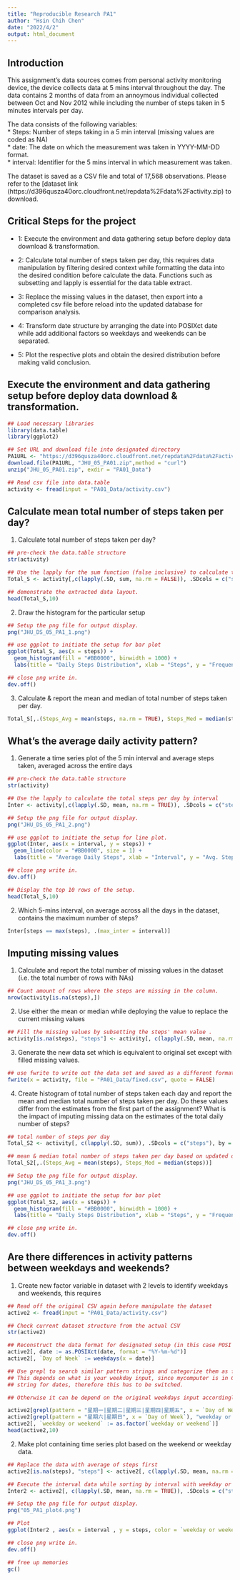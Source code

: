 ```yaml
---
title: "Reproducible Research PA1"
author: "Hsin Chih Chen"
date: "2022/4/2"
output: html_document
---
```


## Introduction 

This assignment's data sources comes from personal activity monitoring device, the device collects data at 5 mins interval throughout the day. The data contains 2 months of data from an annoymous individual collected between Oct and Nov 2012 while including the number of steps taken in 5 minutes intervals per day. </br>

The data consists of the following variables:  </br>
  * Steps: Number of steps taking in a 5 min interval (missing values are coded as NA)  </br>
  * date: The date on which the measurement was taken in YYYY-MM-DD format.  </br>
  * interval: Identifier for the 5 mins interval in which measurement was taken.  </br>

The dataset is saved as a CSV file and total of 17,568 observations. Please refer to the [dataset link (https://d396qusza40orc.cloudfront.net/repdata%2Fdata%2Factivity.zip) to download.  </br>

## Critical Steps for the project
  * 1: Execute the environment and data gathering setup before deploy data download & transformation.  </br>
  
  * 2: Calculate total number of steps taken per day, this requires data manipulation by filtering desired context while formatting the data into the desired condition before calculate the data. Functions such as subsetting and lapply is essential for the data table extract.  </br>
  
  * 3: Replace the missing values in the dataset, then export into a completed csv file before reload into the updated database for comparison analysis.  </br>
  
  * 4: Transform date structure by arranging the date into POSIXct date while add additional factors so weekdays and weekends can be separated. </br>
  
  * 5: Plot the respective plots and obtain the desired distribution before making valid conclusion. </br>


## Execute the environment and data gathering setup before deploy data download & transformation.

```R
## Load necessary libraries
library(data.table)
library(ggplot2)

## Set URL and download file into designated directory
PA1URL <- "https://d396qusza40orc.cloudfront.net/repdata%2Fdata%2Factivity.zip"
download.file(PA1URL, "JHU_05_PA01.zip",method = "curl")
unzip("JHU_05_PA01.zip", exdir = "PA01_Data")

## Read csv file into data.table
activity <- fread(input = "PA01_Data/activity.csv")
```

## Calculate mean total number of steps taken per day?

1. Calculate total number of steps taken per day?
```R
## pre-check the data.table structure
str(activity)

## Use the lapply for the sum function (false inclusive) to calculate the total steps per day. 
Total_S <- activity[,c(lapply(.SD, sum, na.rm = FALSE)), .SDcols = c("steps"), by = .(date)]

## demonstrate the extracted data layout.
head(Total_S,10)
```

2. Draw the histogram for the particular setup
```R
## Setup the png file for output display.
png("JHU_DS_05_PA1_1.png")

## use ggplot to initiate the setup for bar plot
ggplot(Total_S, aes(x = steps)) +
  geom_histogram(fill = "#BB0000", binwidth = 1000) +
  labs(title = "Daily Steps Distribution", xlab = "Steps", y = "Frequency")

## close png write in.
dev.off()
```

3. Calculate & report the mean and median of total number of steps taken per day.
```R
Total_S[,.(Steps_Avg = mean(steps, na.rm = TRUE), Steps_Med = median(steps, na.rm = TRUE))]
```

## What's the average daily activity pattern?

1. Generate a time series plot of the 5 min interval and average steps taken, averaged across the entire days

```R
## pre-check the data.table structure
str(activity)

## Use the lapply to calculate the total steps per day by interval 
Inter <- activity[,c(lapply(.SD, mean, na.rm = TRUE)), .SDcols = c("steps"), by = .(interval)]

## Setup the png file for output display.
png("JHU_DS_05_PA1_2.png")

## use ggplot to initiate the setup for line plot.
ggplot(Inter, aes(x = interval, y = steps)) +
  geom_line(color = "#BB0000", size = 1) +
  labs(title = "Average Daily Steps", xlab = "Interval", y = "Avg. Steps per Day")

## close png write in.
dev.off()

## Display the top 10 rows of the setup.
head(Total_S,10)
```
2. Which 5-mins interval, on average across all the days in the dataset, contains the maximum number of steps?
```R
Inter[steps == max(steps), .(max_inter = interval)]
```

## Imputing missing values

1. Calculate and report the total number of missing values in the dataset (i.e. the total number of rows with NAs)

```R
## Count amount of rows where the steps are missing in the column.
nrow(activity[is.na(steps),])
```

2. Use either the mean or median while deploying the value to replace the current missing values

```R
## Fill the missing values by subsetting the steps' mean value .
activity[is.na(steps), "steps"] <- activity[, c(lapply(.SD, mean, na.rm = TRUE)), .SDcols = c("steps")]
```

3. Generate the new data set which is equivalent to original set except with filled missing values.

```R
## use fwrite to write out the data set and saved as a different format
fwrite(x = activity, file = "PA01_Data/fixed.csv", quote = FALSE)
```

4. Create histogram of total number of steps taken each day and report the mean and median total number of steps taken per day. Do these values differ from the estimates from the first part of the assignment? What is the impact of imputing missing data on the estimates of the total daily number of steps?

```R
## total number of steps per day
Total_S2 <- activity[, c(lapply(.SD, sum)), .SDcols = c("steps"), by = .(date)]

## mean & median total number of steps taken per day based on updated data
Total_S2[,.(Steps_Avg = mean(steps), Steps_Med = median(steps))]

## Setup the png file for output display.
png("JHU_DS_05_PA1_3.png")

## use ggplot to initiate the setup for bar plot
ggplot(Total_S2, aes(x = steps)) +
  geom_histogram(fill = "#BB0000", binwidth = 1000) +
  labs(title = "Daily Steps Distribution", xlab = "Steps", y = "Frequency")

## close png write in.
dev.off()
```

## Are there differences in activity patterns between weekdays and weekends?

1. Create new factor variable in dataset with 2 levels to identify weekdays and weekends, this requires

```R
## Read off the original CSV again before manipulate the dataset
active2 <- fread(input = "PA01_Data/activity.csv")

## Check current dataset structure from the actual CSV
str(active2)

## Reconstruct the data format for designated setup (in this case POSI date)
active2[, date := as.POSIXct(date, format = "%Y-%m-%d")]
active2[, `Day of Week` := weekdays(x = date)]

## Use grepl to search similar pattern strings and categorize them as factors
## This depends on what is your weekday input, since mycomputer is in Chinese
## string for dates, therefore this has to be switched. 

## Otherwise it can be depend on the original weekdays input accordingly.

active2[grepl(pattern = "星期一|星期二|星期三|星期四|星期五", x = `Day of Week`), "weekday or weekend"] <- "weekday"
active2[grepl(pattern = "星期六|星期日", x = `Day of Week`), "weekday or weekend"] <- "weekend"
active2[, `weekday or weekend` := as.factor(`weekday or weekend`)]
head(active2,10)
```

2. Make plot containing time series plot based on the weekend or weekday data.

```R
## Replace the data with average of steps first
active2[is.na(steps), "steps"] <- active2[, c(lapply(.SD, mean, na.rm = TRUE)), .SDcols = c("steps")]

## Execute the interval data while sorting by interval with weekday or weekend
Inter2 <- active2[, c(lapply(.SD, mean, na.rm = TRUE)), .SDcols = c("steps"), by = .(interval, `weekday or weekend`)] 

## Setup the png file for output display.
png("05_PA1_plot4.png")

## Plot
ggplot(Inter2 , aes(x = interval , y = steps, color = `weekday or weekend`)) + geom_line() + labs(title = "Avg. Daily Steps by Week Type", x = "Interval", y = "No. of Steps") + facet_wrap(~ `weekday or weekend` , ncol = 1, nrow=2)

## close png write in.
dev.off()

## free up memories
gc()
```

